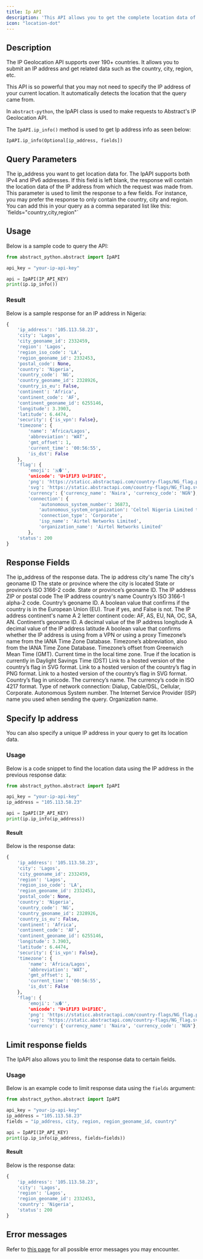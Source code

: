 ```yaml
---
title: Ip API
description: 'This API allows you to get the complete location data of an IP address.'
icon: "location-dot"
---
```


## Description
The IP Geolocation API supports over 190+ countries. It allows you to submit an IP address and get related data such as the country, city, region, etc.

This API is so powerful that you may not need to specify the IP address of your current location. It automatically detects the location that the query came from.


In `abstract-python`, the IpAPI class is used to make requests to Abstract's IP Geolocation API.

The `IpAPI.ip_info()` method is used to get Ip address info as seen below:

`IpAPI.ip_info(Optional[ip_address, fields])`

## Query Parameters

<ParamField path="ip_address" type="String">
The ip_address you want to get location data for. The IpAPI supports both IPv4 and IPv6 addresses.
If this field is left blank, the response will contain the location data of the IP address from which the request was made from. 
</ParamField>

<ParamField path="fields" type="String">
This parameter is used to limit the response to a few fields. For instance, you may prefer the response to only contain the country, city and region.
You can add this in your query as a comma separated list like this: `fields="country,city,region"`
</ParamField>

## Usage
Below is a sample code to query the API:

```python
from abstract_python.abstract import IpAPI

api_key = "your-ip-api-key"

api = IpAPI(IP_API_KEY)
print(ip.ip_info())
```

### Result
Below is a sample response for an IP address in Nigeria:

```python
{
    'ip_address': '105.113.58.23', 
    'city': 'Lagos', 
    'city_geoname_id': 2332459, 
    'region': 'Lagos', 
    'region_iso_code': 'LA', 
    'region_geoname_id': 2332453, 
    'postal_code': None, 
    'country': 'Nigeria', 
    'country_code': 'NG', 
    'country_geoname_id': 2328926, 
    'country_is_eu': False, 
    'continent': 'Africa', 
    'continent_code': 'AF', 
    'continent_geoname_id': 6255146, 
    'longitude': 3.3903, 
    'latitude': 6.4474, 
    'security': {'is_vpn': False}, 
    'timezone': {
        'name': 'Africa/Lagos', 
        'abbreviation': 'WAT', 
        'gmt_offset': 1, 
        'current_time': '00:56:55', 
        'is_dst': False
    }, 
    'flag': {
        'emoji': '🇳�'', 
        'unicode': 'U+1F1F3 U+1F1EC', 
        'png': 'https://staticc.abstractapi.com/country-flags/NG_flag.png', 
        'svg': 'https://static.abstractapi.com/country-flags/NG_flag.svg'}, 
        'currency': {'currency_name': 'Naira', 'currency_code': 'NGN'}, 
        'connection': {
            'autonomous_system_number': 36873, 
            'autonomous_system_organization': 'Celtel Nigeria Limited t.a ZAIN', 
            'connection_type': 'Corporate', 
            'isp_name': 'Airtel Networks Limited', 
            'organization_name': 'Airtel Networks Limited'
        }, 
    'status': 200
}
```


## Response Fields
<ResponseField name="ip_address" type="String">
The ip_address of the response data.
</ResponseField>

<ResponseField name="city" type="String">
The ip address city's name
</ResponseField>

<ResponseField name="city_geoname_id" type="Strimg">
The city's geoname ID
</ResponseField>

<ResponseField name="region" type="String">
The state or province where the city is located
</ResponseField>

<ResponseField name="region_iso_code" type="Char[2]">
State or province’s ISO 3166-2 code.
</ResponseField>

<ResponseField name="region_geoname_id" type="String">
State or province’s geoname ID.
</ResponseField>

<ResponseField name="postal_code" type="String">
The IP address ZIP or postal code
</ResponseField>

<ResponseField name="country" type="String">
The IP address country's name
</ResponseField>

<ResponseField name="country_code" type="Char[2]">
Country’s ISO 3166-1 alpha-2 code.
</ResponseField>

<ResponseField name="country_geoname_id" type="String">
Country’s geoname ID.
</ResponseField>

<ResponseField name="country_is_eu" type="Boolean">
A boolean value that confirms if the country is in the European Union (EU). 
True if yes, and False is not.
</ResponseField>

<ResponseField name="continent" type="String">
The IP address continent's name
</ResponseField>

<ResponseField name="continent_code" type="Char[2]">
A 2 letter continent code: AF, AS, EU, NA, OC, SA, AN.
</ResponseField>

<ResponseField name="continent_geoname_id" type="String">
Continent’s geoname ID.
</ResponseField>

<ResponseField name="longitude" type="Float">
A decimal value of the IP address longitude
</ResponseField>

<ResponseField name="latitude" type="Float">
A decimal value of the IP address latitude
</ResponseField>

<ResponseField name="security.is_vpn" type="Boolean">
A boolean value that confirms whether the IP address is using from a VPN or using a proxy
</ResponseField>

<ResponseField name="timezone.name" type="String">
Timezone’s name from the IANA Time Zone Database.
</ResponseField>

<ResponseField name="timezone.abbreviation" type="String">
Timezone’s abbreviation, also from the IANA Time Zone Database.
</ResponseField>


<ResponseField name="timezone.gmt_offset" type="String">
Timezone’s offset from Greenwich Mean Time (GMT).
</ResponseField>


<ResponseField name="timezone.current_time" type="String">
Current time in the local time zone.
</ResponseField>

<ResponseField name="timezone.is_dst" type="Boolean">
True if the location is currently in Daylight Savings Time (DST)
</ResponseField>

<ResponseField name="flag.svg" type="String">
Link to a hosted version of the country’s flag in SVG format.
</ResponseField>

<ResponseField name="flag.png" type="String">
Link to a hosted version of the country’s flag in PNG format.
</ResponseField>


<ResponseField name="flag.emoji" type="String">
Link to a hosted version of the country’s flag in SVG format.
</ResponseField>

<ResponseField name="flag.unicode" type="Boolean">
Country’s flag in unicode.
</ResponseField>

<ResponseField name="currency.currency_name" type="String">
The currency’s name.
</ResponseField>

<ResponseField name="currency.currency_code" type="String">
The currency’s code in ISO 4217 format.
</ResponseField>



<ResponseField name="connection.connection_type" type="String">
Type of network connection: Dialup, Cable/DSL, Cellular, Corporate.
</ResponseField>


<ResponseField name="connection.autonomous_system_number" type="Uint32">
Autonomous System number.
</ResponseField>

<ResponseField name="connection.isp_name" type="String">
The Internet Service Provider (ISP) name you used when sending the query.
</ResponseField>


<ResponseField name="connection.organization_name" type="String">
Organization name.
</ResponseField>



## Specify Ip address
You can also specify a unique IP address in your query to get its location data.

### Usage
Below is a code snippet to find the location data using the IP address in the previous response data:

```python
from abstract_python.abstract import IpAPI

api_key = "your-ip-api-key"
ip_address = "105.113.58.23"

api = IpAPI(IP_API_KEY)
print(ip.ip_info(ip_address))
```

#### Result
Below is the response data:

```python
{
    'ip_address': '105.113.58.23', 
    'city': 'Lagos', 
    'city_geoname_id': 2332459, 
    'region': 'Lagos', 
    'region_iso_code': 'LA', 
    'region_geoname_id': 2332453, 
    'postal_code': None, 
    'country': 'Nigeria', 
    'country_code': 'NG', 
    'country_geoname_id': 2328926, 
    'country_is_eu': False, 
    'continent': 'Africa', 
    'continent_code': 'AF', 
    'continent_geoname_id': 6255146, 
    'longitude': 3.3903, 
    'latitude': 6.4474, 
    'security': {'is_vpn': False}, 
    'timezone': {
        'name': 'Africa/Lagos', 
        'abbreviation': 'WAT', 
        'gmt_offset': 1, 
        'current_time': '00:56:55', 
        'is_dst': False
    }, 
    'flag': {
        'emoji': '🇳�'', 
        'unicode': 'U+1F1F3 U+1F1EC', 
        'png': 'https://staticc.abstractapi.com/country-flags/NG_flag.png', 
        'svg': 'https://static.abstractapi.com/country-flags/NG_flag.svg'}, 
        'currency': {'currency_name': 'Naira', 'currency_code': 'NGN'}, 'connection': {'autonomous_system_number': 36873, 'autonomous_system_organization': 'Celtel Nigeria Limited t.a ZAIN', 'connection_type': 'Corporate', 'isp_name': 'Airtel Networks Limited', 'organization_name': 'Airtel Networks Limited'}, 'status': 200}
```


## Limit response fields
The IpAPI also allows you to limit the response data to certain fields.

### Usage
Below is an example code to limit response data using the `fields` argument:

```python
from abstract_python.abstract import IpAPI

api_key = "your-ip-api-key"
ip_address = "105.113.58.23"
fields = "ip_address, city, region, region_geoname_id, country"

api = IpAPI(IP_API_KEY)
print(ip.ip_info(ip_address, fields=fields))
```

#### Result

Below is the response data:

```python
{
    'ip_address': '105.113.58.23', 
    'city': 'Lagos',  
    'region': 'Lagos', 
    'region_geoname_id': 2332453, 
    'country': 'Nigeria',
    'status': 200
}
```

## Error messages
Refer to [this page](https://docs.abstractapi.com/ip-geolocation#response-and-error-codes) for all possible error messages you may encounter.